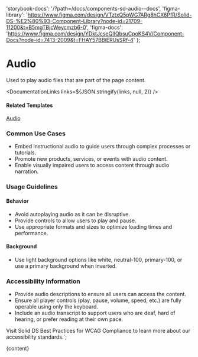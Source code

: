 

  'storybook-docs': '/?path=/docs/components-sd-audio--docs',
  'figma-library':
    'https://www.figma.com/design/VTztxQ5pWG7ARg8hCX6PfR/Solid-DS-%E2%80%93-Component-Library?node-id=21709-11200&t=B5mgTBjcWeycmzb6-0',
  'figma-docs':
    'https://www.figma.com/design/YDktJcseQIIQbsuCpoKS4V/Component-Docs?node-id=7413-2009&t=FHAY57BBiERUsSRf-4'
};

# Audio

Used to play audio files that are part of the page content.

<DefaultStory />

<DocumentationLinks links=${JSON.stringify(links, null, 2)} />

#### Related Templates

[Audio](/?path=/docs/templates-audio--docs)

### Common Use Cases

- Embed instructional audio to guide users through complex processes or tutorials.
- Promote new products, services, or events with audio content.
- Enable visually impaired users to access content through audio narration.

### Usage Guidelines

#### Behavior

- Avoid autoplaying audio as it can be disruptive.
- Provide controls to allow users to play and pause.
- Use appropriate formats and sizes to optimize loading times and performance.

#### Background

- Use light background options like white, neutral-100, primary-100, or use a primary background when inverted.

### Accessibility Information

- Provide audio descriptions to ensure all users can access the content.
- Ensure all player controls (play, pause, volume, speed, etc.) are fully operable using only the keyboard.
- Include an audio transcript to support users who are deaf, hard of hearing, or prefer reading at their own pace.

Visit <sd-link href="https://www.figma.com/design/YDktJcseQIIQbsuCpoKS4V/Component-Docs?node-id=10708-5011&t=Z1FxSGWkmXG5r5sw-4" target="_blank">Solid DS Best Practices for WCAG Compliance</sd-link> to learn more about our accessibility standards.`;

<Meta title="Components/sd-audio/Overview" />

<OverviewFormatter story={SdAudioStories.Default}>{content}</OverviewFormatter>
